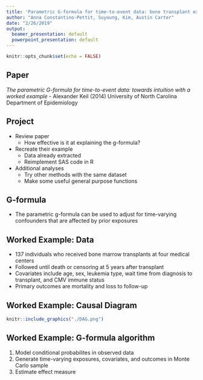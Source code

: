 ```yaml
---
title: 'Parametric G-formula for time-to-event data: bone transplant example'
author: "Anna Constantino-Pettit, Suyoung, Kim, Austin Carter"
date: "2/26/2019"
output:
  beamer_presentation: default
  powerpoint_presentation: default
---
```


```r
knitr::opts_chunk$set(echo = FALSE)
```

## Paper

*The parametric G-formula for time-to-event data: towards intuition with a worked example* - Alexander Keil (2014) University of North Carolina Department of Epidemiology

## Project

- Review paper
  + How effective is it at explaining the g-formula?
- Recreate their example
  + Data already extracted
  + Reimplement SAS code in R
- Additional analyses
  + Try other methods with the same dataset
  + Make some useful general purpose functions

## G-formula
- The parametric g-formula can be used to adjust for time-varying confounders that are affected by prior exposures

## Worked Example: Data

- 137 individuals who received bone marrow transplants at four medical centers
- Followed until death or censoring at 5 years after transplant
- Covariates include age, sex, leukemia type, wait time from diagnosis to transplant, and CMV immune status
- Primary outcomes are mortality and loss to follow-up


## Worked Example: Causal Diagram
```r
knitr::include_graphics("./DAG.png")
```

## Worked Example: G-formula algorithm
1. Model conditional probabilites in observed data
2. Generate time-varying exposures, covariates, and outcomes in Monte Carlo sample
3. Estimate effect measure

